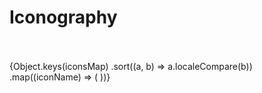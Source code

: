 <!-- Iconography.stories.mdx -->



<Meta title="Icons/Iconography" />

# Iconography

<br />
<br />

<IconGallery>
  {Object.keys(iconsMap)
    .sort((a, b) => a.localeCompare(b))
    .map((iconName) => (
      <IconItem key={iconName} name={iconName.replace(/-/g, " ")}>
        <Icon size="sm" name={iconName} />
      </IconItem>
    ))}
</IconGallery>
